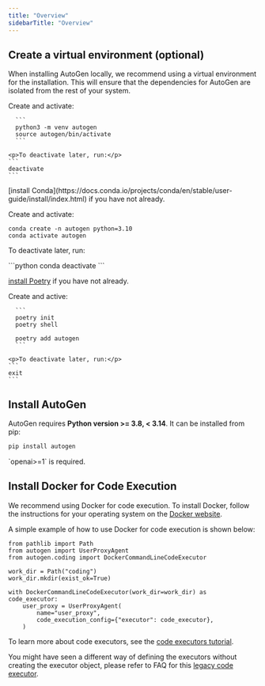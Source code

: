 ```yaml
---
title: "Overview"
sidebarTitle: "Overview"
---
```


## Create a virtual environment (optional)

When installing AutoGen locally, we recommend using a virtual environment for the installation. This will ensure that the dependencies for AutoGen are isolated from the rest of your system.

<Tabs>
  <Tab title="venv" default>
    <p>Create and activate:</p>
    
      ```
      python3 -m venv autogen
      source autogen/bin/activate
      ```
    
    <p>To deactivate later, run:</p>
    ```
    deactivate
    ```
  </Tab>

<Tab title="Conda">
  <p>
    [install Conda](https://docs.conda.io/projects/conda/en/stable/user-guide/install/index.html)
    if you have not already.
  </p>
  <p>Create and activate:</p>

```
conda create -n autogen python=3.10
conda activate autogen
```

  <p>To deactivate later, run:</p>
  ```python
  conda deactivate
  ```
</Tab>

  <Tab title="Poetry">
    <p><a href="https://python-poetry.org/docs/#installation" target="_blank" rel="noopener noreferrer">install Poetry</a> if you have not already.</p>
    <p>Create and active:</p>

      ```
      poetry init
      poetry shell

      poetry add autogen
      ```

    <p>To deactivate later, run:</p>
    ```
    exit
    ```

  </Tab>
</Tabs>

## Install AutoGen

AutoGen requires **Python version >= 3.8, < 3.14**. It can be installed from pip:

```bash
pip install autogen
```

<div class="info">
  <Info> `openai>=1` is required. </Info>
</div>

## Install Docker for Code Execution

We recommend using Docker for code execution.
To install Docker, follow the instructions for your operating system on the [Docker website](https://docs.docker.com/get-docker/).

A simple example of how to use Docker for code execution is shown below:

```
from pathlib import Path
from autogen import UserProxyAgent
from autogen.coding import DockerCommandLineCodeExecutor

work_dir = Path("coding")
work_dir.mkdir(exist_ok=True)

with DockerCommandLineCodeExecutor(work_dir=work_dir) as code_executor:
    user_proxy = UserProxyAgent(
        name="user_proxy",
        code_execution_config={"executor": code_executor},
    )
```

To learn more about code executors, see the [code executors tutorial](/website/docs/tutorial/code-executors).

You might have seen a different way of defining the executors without creating the
executor object, please refer to FAQ for this [legacy code executor](/website/docs/FAQ#legacy-code-executor).
